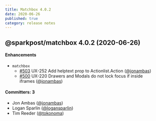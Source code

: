 ```yaml
---
title: Matchbox 4.0.2
date: 2020-06-26
published: true
category: release notes
---
```


## @sparkpost/matchbox 4.0.2 (2020-06-26)

#### Enhancements

- `matchbox`
  - [#503](https://github.com/SparkPost/matchbox/pull/503) UX-252 Add helptext prop to Actionlist.Action ([@jonambas](https://github.com/jonambas))
  - [#500](https://github.com/SparkPost/matchbox/pull/500) UX-220 Drawers and Modals do not lock focus if inside iframes ([@jonambas](https://github.com/jonambas))

#### Committers: 3

- Jon Ambas ([@jonambas](https://github.com/jonambas))
- Logan Sparlin ([@logansparlin](https://github.com/logansparlin))
- Tim Reeder ([@tokonoma](https://github.com/tokonoma))
